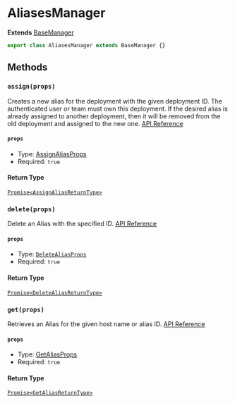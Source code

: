 # AliasesManager

**Extends** [BaseManager](/docs/classes/managers/BaseManager)

```typescript
export class AliasesManager extends BaseManager {}
```

## Methods

### `assign(props)`

Creates a new alias for the deployment with the given deployment ID. The authenticated user or team must own this deployment. If the desired alias is already assigned to another deployment, then it will be removed from the old deployment and assigned to the new one. [API Reference](https://vercel.com/docs/rest-api/endpoints#assign-an-alias)

#### `props`

- Type: [AssignAliasProps](/docs/types/aliases/AssignAliasProps)
- Required: `true`

#### Return Type

[`Promise<AssignAliasReturnType>`](/docs/types/aliases/AssignAliasReturnType)

### `delete(props)`

Delete an Alias with the specified ID. [API Reference](https://vercel.com/docs/rest-api/endpoints#delete-an-alias)

#### `props`

- Type: [`DeleteAliasProps`](/docs/types/aliases/DeleteAliasProps)
- Required: `true`

#### Return Type

[`Promise<DeleteAliasReturnType>`](/docs/types/aliases/DeleteAliasReturnType)

### `get(props)`

Retrieves an Alias for the given host name or alias ID. [API Reference](https://vercel.com/docs/rest-api/endpoints#get-an-alias)

#### `props`

- Type: [GetAliasProps](/docs/types/aliases/GetAliasProps)
- Required: `true`

#### Return Type

[`Promise<GetAliasReturnType>`](/docs/types/aliases/GetAliasReturnType)
